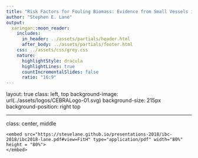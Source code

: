 ```yaml
---
title: "Risk Factors for Fouling Biomass: Evidence from Small Vessels in Australia"
author: "Stephen E. Lane"
output:
  xaringan::moon_reader:
    includes:
      in_header: ../assets/partials/header.html
      after_body: ../assets/partials/footer.html
    css: ../assets/css/grey.css
    nature:
      highlightStyle: dracula
      highlightLines: true
      countIncrementalSlides: false
      ratio: "16:9"
---
```

layout: true
class: left, top
background-image: url(../assets/logos/CEBRALogo-01.svg)
background-size: 215px
background-position: right top

---
class: center, middle

<div style="width:100%;height:100%;">
	<embed src="https://stevelane.github.io/presentations-2018/ibc-2018/ibc2018-lane.pdf#view=FitH" type="application/pdf" width="80%" height = "80%">
	</embed>
</div>

